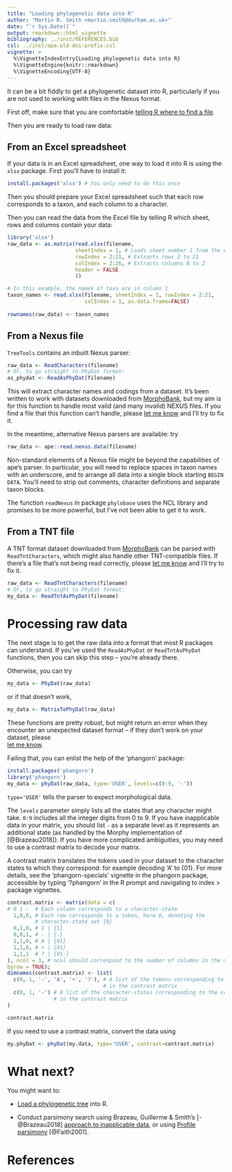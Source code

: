 ---
title: "Loading phylogenetic data into R"
author: "Martin R. Smith <martin.smith@durham.ac.uk>"
date: "`r Sys.Date()`"
output: rmarkdown::html_vignette
bibliography: ../inst/REFERENCES.bib
csl: ../inst/apa-old-doi-prefix.csl
vignette: >
  %\VignetteIndexEntry{Loading phylogenetic data into R}
  %\VignetteEngine{knitr::rmarkdown}
  %\VignetteEncoding{UTF-8}
---

It can be a bit fiddly to get a phylogenetic dataset into R, particularly if you
are not used to working with files in the Nexus format.

First off, make sure that you are comfortable 
[telling R where to find a file](filesystem-navigation.html).

Then you are ready to load raw data:

## From an Excel spreadsheet

If your data is in an Excel spreadsheet, one way to load it into R is using the
`xlsx` package.  First you'll have to install it:
```r
install.packages('xlsx') # You only need to do this once
```
Then you should prepare your Excel spreadsheet such that each row corresponds to
a taxon, and each column to a character.

Then you can read the data from the Excel file by telling R which sheet, rows
and columns contain your data:

```r
library('xlsx')
raw_data <- as.matrix(read.xlsx(filename, 
                      sheetIndex = 1, # Loads sheet number 1 from the excel file
                      rowIndex = 2:21, # Extracts rows 2 to 21
                      colIndex = 2:26, # Extracts columns B to Z
                      header = FALSE
                      ))

# In this example, the names of taxa are in column 1
taxon_names <- read.xlsx(filename, sheetIndex = 1, rowIndex = 2:21, 
                         colIndex = 1, as.data.frame=FALSE)
                         
rownames(raw_data) <- taxon_names
```

## From a Nexus file

`TreeTools` contains an inbuilt Nexus parser:

```r
raw_data <- ReadCharacters(filename)
# Or, to go straight to PhyDat format:
as_phydat <- ReadAsPhyDat(filename)
```

This will extract character names and codings from a dataset.  It's been written
to work with datasets downloaded from [MorphoBank](https://morphobank.org/), but
my aim is for this function to handle most valid (and many invalid) NEXUS files.
If you find a file that this function can't handle, please
[let me know](https://github.com/ms609/TreeTools/issues/new?title=Unsupported+NEXUS+file&body=Please%20attach%20the%20problematic%20NEXUS%20file%20and%20describe%20the%20issue&labels=enhancement)
and I'll try to fix it.

In the meantime, alternative Nexus parsers are available: try 

```R
raw_data <- ape::read.nexus.data(filename)
```
Non-standard elements of a Nexus file might be beyond the capabilities of ape's
parser.  In particular, you will need to replace spaces in taxon names with an
underscore, and to arrange all data into a single block starting `BEGIN DATA`.
You'll need to strip out comments, character definitions and separate taxon
blocks.  

The function `readNexus` in package `phylobase` uses the NCL library and 
promises to be more powerful, but I've not been able to get it to work.

## From a TNT file

A TNT format dataset downloaded from [MorphoBank](https://morphobank.org) can be
parsed with `ReadTntCharacters`, which might also handle other TNT-compatible
files.  If there's a file that's not being read correctly, please
[let me know](https://github.com/ms609/TreeTools/issues/new?title=Unsupported+TNT+file&body=Please%20attach%20the%20problematic%20TNT%20file%20and%20describe%20the%20issue&labels=enhancement)
and I'll try to fix it.

```r
raw_data <- ReadTntCharacters(filename)
# Or, to go straight to PhyDat format:
my_data <- ReadTntAsPhyDat(filename)
```

# Processing raw data

The next stage is to get the raw data into a format that most R packages can
understand. If you've used the `ReadAsPhyDat` or `ReadTntAsPhyDat` functions,
then you can skip this step -- you're already there.

Otherwise, you can try 

```r 
my_data <- PhyDat(raw_data)
```

or if that doesn't work, 

```r
my_data <- MatrixToPhyDat(raw_data)
```

These functions are pretty robust, but might return an error when they encounter
an unexpected dataset format -- if they don't work on your dataset, please  
[let me know](https://github.com/ms609/TreeTools/issues/new?title=data+to+PhyDat+conversion+issue&body=Please%20describe+the+problem+here:&labels=bug).  


Failing that, you can enlist the help of the 'phangorn' package:

```r
install.packages('phangorn')
library('phangorn')
my_data <- phyDat(raw_data, type='USER', levels=c(0:9, '-'))
```

`type='USER'` tells the parser to expect morphological data.

The `levels` parameter simply lists all the states that any character might 
take.  `0:9` includes all the integer digits from 0 to 9.  If you have
inapplicable data in your matrix, you should list `-` as a separate level as it
represents
an additional state (as handled by the Morphy implementation of [@Brazeau2018]).
If you have more complicated ambiguities, you may need to use a contrast matrix
to decode your matrix.

A contrast matrix translates the tokens used in your dataset to the
character states to which they correspond: for example decoding 'A' to {01}.
For more details, see the 'phangorn-specials' vignette in the phangorn package,
   accessible by typing '?phangorn' in the R prompt and navigating to 
   index > package vignettes.

```{r Contrast matrix}
contrast.matrix <- matrix(data = c(
# 0 1 -  # Each column corresponds to a character-state
  1,0,0, # Each row corresponds to a token, here 0, denoting the 
         # character-state set {0} 
  0,1,0, # 1 | {1}
  0,0,1, # - | {-}
  1,1,0, # A | {01}
  1,1,0, # + | {01}
  1,1,1  # ? | {01-}
), ncol = 3, # ncol should correspond to the number of columns in the matrix
byrow = TRUE); 
dimnames(contrast.matrix) <- list(
  c(0, 1, '-', 'A', '+', '?'), # A list of the tokens corresponding to each row
                               # in the contrast matrix
  c(0, 1, '-') # A list of the character-states corresponding to the columns 
               # in the contrast matrix
)

contrast.matrix
```

If you need to use a contrast matrix, convert the data using 
```r
my.phyDat <- phyDat(my.data, type='USER', contrast=contrast.matrix)
```


# What next?

You might want to:

- [Load a phylogenetic tree](load-trees.html) into R.

- Conduct parsimony search using Brazeau, Guillerme & Smith's [-@Brazeau2018]
  [approach to inapplicable data](https://ms609.github.io/TreeSearch/articles/inapplicable.html),   or using [Profile parsimony](https://ms609.github.io/TreeSearch/articles/profile.html)
  [@Faith2001].

# References
